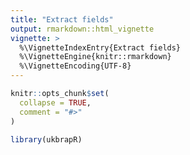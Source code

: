 ```yaml
---
title: "Extract fields"
output: rmarkdown::html_vignette
vignette: >
  %\VignetteIndexEntry{Extract fields}
  %\VignetteEngine{knitr::rmarkdown}
  %\VignetteEncoding{UTF-8}
---
```


```r
knitr::opts_chunk$set(
  collapse = TRUE,
  comment = "#>"
)
```

```r
library(ukbrapR)
```
